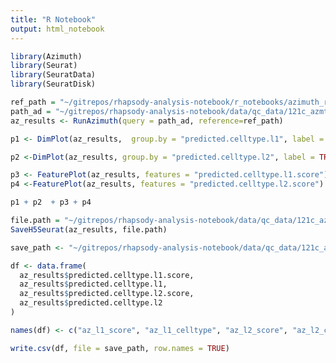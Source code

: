 ```yaml
---
title: "R Notebook"
output: html_notebook
---
```


```r
library(Azimuth)
library(Seurat)
library(SeuratData)
library(SeuratDisk)
```

```r
ref_path = "~/gitrepos/rhapsody-analysis-notebook/r_notebooks/azimuth_ref/"
path_ad = "~/gitrepos/rhapsody-analysis-notebook/data/qc_data/121c_azmth_ready_v2.h5ad"
az_results <- RunAzimuth(query = path_ad, reference=ref_path)
```
```r
p1 <- DimPlot(az_results,  group.by = "predicted.celltype.l1", label = TRUE, label.size = 3) + NoLegend()

p2 <-DimPlot(az_results, group.by = "predicted.celltype.l2", label = TRUE, label.size = 3) + NoLegend()

p3 <- FeaturePlot(az_results, features = "predicted.celltype.l1.score")
p4 <-FeaturePlot(az_results, features = "predicted.celltype.l2.score")

p1 + p2  + p3 + p4 
```


```r
file.path = "~/gitrepos/rhapsody-analysis-notebook/data/qc_data/121c_azmth_pred.h5seurat"
SaveH5Seurat(az_results, file.path)
```


```r
save_path <- "~/gitrepos/rhapsody-analysis-notebook/data/qc_data/121c_azmth_prd.csv"

df <- data.frame(
  az_results$predicted.celltype.l1.score,
  az_results$predicted.celltype.l1,
  az_results$predicted.celltype.l2.score,
  az_results$predicted.celltype.l2
)

names(df) <- c("az_l1_score", "az_l1_celltype", "az_l2_score", "az_l2_celltype")

write.csv(df, file = save_path, row.names = TRUE)

```

